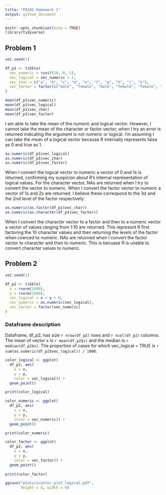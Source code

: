 ```yaml
---
title: "P8105 Homework 1"
output: github_document
---
```


```r
knitr::opts_chunk$set(echo = TRUE)
library(tidyverse)
```

## Problem 1

```r

set.seed(1)

df_p1 <- tibble(
  vec_numeric = runif(10, 0, 5), 
  vec_logical = vec_numeric > 2, 
  vec_char = c("a", "b", "c", "d", "e", "f", "g", "h", "j", "k"), 
  vec_factor = factor(c("male", "female", "male", "female", "female", "male", "male", "female", "female", "male"))
)

```

```r

mean(df_p1$vec_numeric)
mean(df_p1$vec_logical)
mean(df_p1$vec_char)
mean(df_p1$vec_factor)

```

I am able to take the mean of the numeric and logical vector. However, I cannot take the mean of the character or factor vector; when I try an error is returned indicating the argument is not numeric or logical. I'm assuming I can take the mean of a logical vector because R internally represents false as 0 and true as 1. 

```r

as.numeric(df_p1$vec_logical)
as.numeric(df_p1$vec_char)
as.numeric(df_p1$vec_factor)

```

When I convert the logical vector to numeric a vector of 0 and 1s is returned, confirming my suspicion about R's internal representation of logical values. For the character vector, NAs are returned when I try to convert the vector to numeric. When I convert the factor vector to numeric a vector of 1s and 2s are returned. I believe these correspond to the 1st and the 2nd level of the factor respectively. 

```r

as.numeric(as.factor(df_p1$vec_char))
as.numeric(as.character(df_p1$vec_factor))

```

When I convert the character vector to a factor and then to a numeric vector a vector of values ranging from 1:10 are returned. This represent R first factoring the 10 character values and then returning the levels of the factor when coerced to numeric. NAs are returned when I convert the factor vector to character and then to numeric. This is becuase R is unable to convert character values to numeric. 

## Problem 2

```r

set.seed(1)

df_p2 <- tibble(
  x = rnorm(1000), 
  y = rnorm(1000), 
  vec_logical = x + y > 0, 
  vec_numeric = as.numeric(vec_logical), 
  vec_factor = factor(vec_numeric)
)

```

### Dataframe description

Dataframe, df_p2, has size `r nrow(df_p2)` rows and `r ncol(df_p2)` columns. The mean of vector x is `r mean(df_p2$x)` and the median is `r median(df_p2$x)`. The proportion of cases for which vec_logical = TRUE is `r sum(as.numeric(df_p2$vec_logical)) / 1000`.

```r

color_logical <- ggplot(
  df_p2, aes(
    x = x, 
    y = y, 
    color = vec_logical)) +
  geom_point()

print(color_logical)

```

```r

color_numeric <- ggplot(
  df_p2, aes(
    x = x, 
    y = y, 
    color = vec_numeric)) +
  geom_point()

print(color_numeric)

```

```r

color_factor <- ggplot(
  df_p2, aes(
    x = x, 
    y = y, 
    color = vec_factor)) + 
  geom_point()
  
print(color_factor)

```

```r

ggsave("plots/scatter_plot_logical.pdf", 
       height = 4, width = 6)

```












